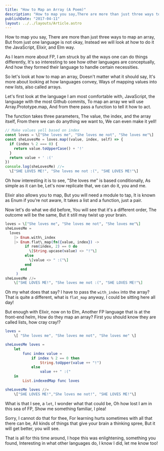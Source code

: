 ```yaml
---
title: "How to Map an Array (A Poem)"
description: "How to map you say,There are more than just three ways to map an array, But from just one language is not okay,Instead we will look at…"
publishDate: "2017-04-11"
layout: ../../layouts/Article.astro
---
```


How to map you say,
There are more than just three ways to map an array, 
But from just one language is not okay,
Instead we will look at how to do it the JavaScript, Elixir, and Elm way.

As I learn more about FP,
I am struck by all the ways one can do things differently,
It's so interesting to see how other languages are conceptually,
And how they formed their language to handle certain necessities.

So let's look at how to map an array,
Doesn't matter what it should say,
It's more about looking at how languages convey,
Ways of mapping values into new lists, also called arrays.

Let's first look at the language I am most comfortable with,
JavaScript, the language with the most Github commits,
To map an array we will use Array.Prototype.map,
And from there pass a function to tell it how to act.

The function takes three parameters,
The value, the index, and the array itself,
From there we can do anything we want to,
We can even make it yell!

```javascript
// Make values yell based on index
const loves = \["She loves me", "She loves me not", "She loves me"\]
const sheLovesMe = loves.map((value, index, self) => {
  if (index % 2 === 0) {
    return value.toUpperCase() + '!'
  }
  return value + ' :('
})
console.log(sheLovesMe) //=
  \["SHE LOVES ME!", "She loves me not :(", "SHE LOVES ME!"\]
```

Oh how interesting it is to see,
"She loves me" is based conditionally,
As simple as it can be,
Let's now replicate that, we can do it, you and me.

Elixir also allows you to map,
But you will need a module to tap,
It is known as Enum if you're not aware,
It takes a list and a function, just a pair.

Now let's do what we did before,
You will see that it's a different order,
The outcome will be the same,
But it still may twist up your brain.

```elixir
loves = \["She loves me", "She loves me not", "She loves me"\]
sheLovesMe =
  loves
    |> Enum.with\_index
    |> Enum.flat\_map(fn({value, index}) ->
         if rem(index, 2) == 0 do
           \[String.upcase(value) <> "!"\]
         else
           \[value <> " :("\]
         end
       end
     )
sheLovesMe //=
    \["SHE LOVES ME!", "She loves me not :(", "SHE LOVES ME!"\]
```

Oh my what does that say?
I have to pass the `with_index` into the array?
That is quite a different, what is `flat_map` anyway,
I could be sitting here all day!

But enough with Elixir, now on to Elm,
Another FP language that is at the front-end helm,
How do they map an array?
First you should know they are called lists, how cray cray!?

```elm
loves =
    \[ "She loves me", "She loves me not", "She loves me" \]

sheLovesMe loves =
    let
        func index value =
            if index % 2 == 0 then
                String.toUpper(value ++ "!")
            else
                value ++ " :("
    in
        List.indexedMap func loves

sheLovesMe loves //=
    \["SHE LOVES ME!","She loves me not!", "SHE LOVES ME!"\]
```

What is that I see, a `let`,
I wonder what that could be,
Oh how lost I am in this sea of FP,
Show me something familiar, I plea!

Sorry, I cannot do that for thee,
For learning hurts sometimes with all that there can be,
All kinds of things that give your brain a thinking spree,
But it will get better, you will see.

That is all for this time around,
I hope this was enlightening, something you found,
Interesting in what other languages do,
I know I did, let me know too!
